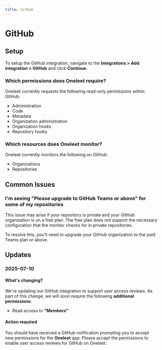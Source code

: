 ```yaml
---
title: GitHub
---
```


# GitHub

## Setup

To setup the GitHub integration, navigate to the **Integrations > Add integration > GitHub** and click **Continue**.

### Which permissions does Oneleet require?

Oneleet currently requests the following read-only permissions within GitHub:

- Administration
- Code
- Metadata
- Organization administration
- Organization hooks
- Repository hooks

### Which resources does Oneleet monitor?

Oneleet currently monitors the following on GitHub:

- Organizations
- Repositories

## Common Issues

### I'm seeing "Please upgrade to GitHub Teams or above" for some of my repositories

This issue may arise if your repository is private and your GitHub organization is on a free plan. The free plan does not support the necessary configuration that the monitor checks for in private repositories.

To resolve this, you'll need to upgrade your GitHub organization to the paid Teams plan or above.

## Updates

### 2025-07-10

#### What's changing?

We're updating our GitHub integration to support user access reviews. As part of this change, we will soon require the following **additional permissions**:

- Read access to **"Members"**

#### Action required

You should have received a GitHub notification prompting you to accept new permissions for the **Oneleet** app. Please accept the permissions to enable user access reviews for GitHub on Oneleet.
